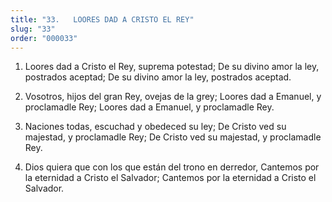 ```yaml
---
title: "33.   LOORES DAD A CRISTO EL REY"
slug: "33"
order: "000033"
---
```

1.  Loores dad a Cristo el Rey, suprema potestad; De su divino amor la ley, postrados aceptad; De su divino amor la ley, postrados aceptad.

2.	Vosotros, hijos del gran Rey, ovejas de la grey; Loores dad a Emanuel, y proclamadle Rey; Loores dad a Emanuel, y proclamadle Rey.

3.	Naciones todas, escuchad y obedeced su ley; De Cristo ved su majestad, y proclamadle Rey; De Cristo ved su majestad, y proclamadle Rey.

4.	Dios quiera que con los que están del trono en derredor,
Cantemos por la eternidad a Cristo el Salvador; Cantemos por la eternidad a Cristo el Salvador.
